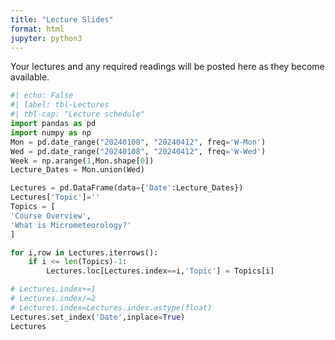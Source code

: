 ```yaml
---
title: "Lecture Slides"
format: html
jupyter: python3
---
```



Your lectures and any required readings will be posted here as they become available.

```python
#| echo: False
#| label: tbl-Lectures
#| tbl-cap: "Lecture schedule"
import pandas as pd
import numpy as np
Mon = pd.date_range("20240108", "20240412", freq='W-Mon')
Wed = pd.date_range("20240108", "20240412", freq='W-Wed')
Week = np.arange(1,Mon.shape[0])
Lecture_Dates = Mon.union(Wed)

Lectures = pd.DataFrame(data={'Date':Lecture_Dates})
Lectures['Topic']=''
Topics = [
'Course Overview',
'What is Micrometeorology?'
]

for i,row in Lectures.iterrows():
    if i <= len(Topics)-1:
        Lectures.loc[Lectures.index==i,'Topic'] = Topics[i]

# Lectures.index+=1
# Lectures.index/=2
# Lectures.index=Lectures.index.astype(float)
Lectures.set_index('Date',inplace=True)
Lectures
```
